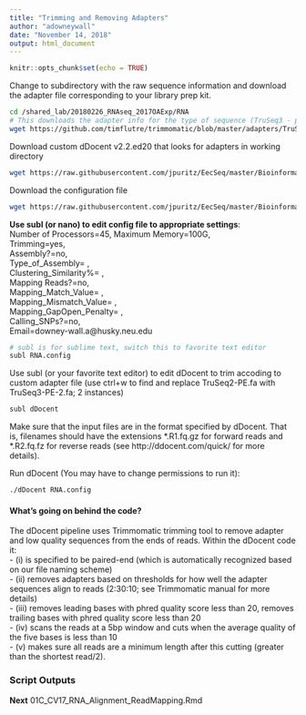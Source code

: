 ```yaml
---
title: "Trimming and Removing Adapters"
author: "adowneywall"
date: "November 14, 2018"
output: html_document
---
```


```r
knitr::opts_chunk$set(echo = TRUE)
```

Change to subdirectory with the raw sequence information and download the adapter file corresponding to your library prep kit.
```bash
cd /shared_lab/20180226_RNAseq_2017OAExp/RNA
# This downloads the adapter info for the type of sequence (TruSeq3 - paired end) method we used
wget https://github.com/timflutre/trimmomatic/blob/master/adapters/TruSeq3-PE-2.fa
```
  
Download custom dDocent v2.2.ed20 that looks for adapters in working directory  
```bash
wget https://raw.githubusercontent.com/jpuritz/EecSeq/master/Bioinformatics/dDocent
```
  
Download the configuration file  
```bash
wget https://raw.githubusercontent.com/jpuritz/EecSeq/master/Bioinformatics/RNA.config
```

**Use subl (or nano) to edit config file to appropriate settings**:  
Number of Processors=45,
Maximum Memory=100G,  
Trimming=yes,  
Assembly?=no,  
Type_of_Assembly= ,  
Clustering_Similarity%= ,  
Mapping Reads?=no,  
Mapping_Match_Value= ,  
Mapping_Mismatch_Value= ,  
Mapping_GapOpen_Penalty= ,  
Calling_SNPs?=no,  
Email=downey-wall.a@husky.neu.edu  

```bash
# subl is for sublime text, switch this to favorite text editor
subl RNA.config
```
  
Use subl (or your favorite text editor) to edit dDocent to trim accoding to custom adapter file (use ctrl+w to find and replace TruSeq2-PE.fa with TruSeq3-PE-2.fa; 2 instances)
```bash
subl dDocent
```
  
Make sure that the input files are in the format specified by dDocent. That is, filenames should have the extensions \*.R1.fq.gz for forward reads and \*.R2.fq.fz for reverse reads (see http://ddocent.com/quick/ for more details). 
  
Run dDocent (You may have to change permissions to run it):
```bash
./dDocent RNA.config
```
  
#### What's going on behind the code?  
The dDocent pipeline uses Trimmomatic trimming tool to remove adapter and low quality sequences from the ends of reads. Within the dDocent code it:  
- (i) is specified to be paired-end (which is automatically recognized based on our file naming scheme)  
- (ii) removes adapters based on thresholds for how well the adapter sequences align to reads (2:30:10; see Trimmomatic manual for more details)  
- (iii) removes leading bases with phred quality score less than 20, removes trailing bases with phred quality score   less than 20  
- (iv) scans the reads at a 5bp window and cuts when the average quality of the five bases is less than 10  
- (v) makes sure all reads are a minimum length after this cutting (greater than the shortest read/2).  
  
### Script Outputs  




**Next** 01C_CV17_RNA_Alignment_ReadMapping.Rmd